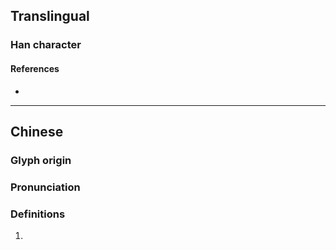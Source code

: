 {{character info/new}}
==Translingual==

===Han character===
{{Han char|rn=86|rad=火|as=05|sn=9|four=|canj=FYR|ids=⿰火占}}

====References====
* {{Han ref|kx=0669.040|dkj=18963|dj=1078.090|hdz=32195.060|uh=70B6|ud=28854}}

----

==Chinese==
{{zh-forms}}

===Glyph origin===
{{Han etym}}

===Pronunciation===
{{zh-pron
|m=shǎn
|c=sim2
|mc=y
|oc=y
|cat=
}}

===Definitions===
{{zh-hanzi}}

# {{rfdef|zh}}